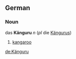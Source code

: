 ==German==
===Noun===
das '''Känguru''' ''n'' (''pl'' die [[Kängurus]])

#[[kangaroo]]

[[de:Känguru]]